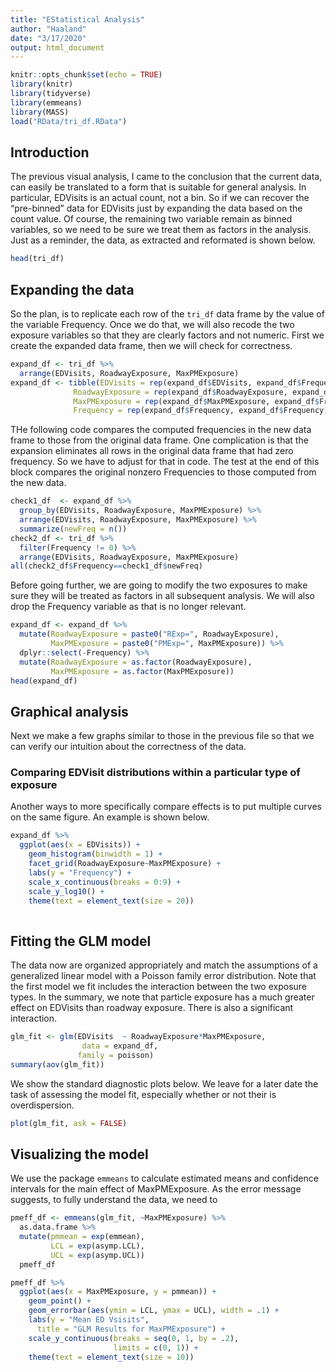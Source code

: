 ```yaml
---
title: "EStatistical Analysis"
author: "Haaland"
date: "3/17/2020"
output: html_document
---
```


```r
knitr::opts_chunk$set(echo = TRUE)
library(knitr)
library(tidyverse)
library(emmeans)
library(MASS)
load("RData/tri_df.RData")
```

## Introduction


The previous visual analysis, I came to the conclusion that the current data, can easily be translated to a form that is suitable for general analysis. In particular, EDVisits is an actual count, not a bin. So if we can recover the "pre-binned" data for EDVisits just by expanding the data based on the count value. Of course, the remaining two variable remain as binned variables, so we need to be sure we treat them as factors in the analysis. Just as a reminder, the data, as extracted and reformated is shown below. 

```r
head(tri_df)
```

## Expanding the data

So the plan, is to replicate each row of the `tri_df` data frame by the value of the variable Frequency. Once we do that, we will also recode the two exposure variables so that they are clearly factors and not numeric. First we create the expanded data frame, then we will check for correctness.

```r
expand_df <- tri_df %>%
  arrange(EDVisits, RoadwayExposure, MaxPMExposure)
expand_df <- tibble(EDVisits = rep(expand_df$EDVisits, expand_df$Frequency), 
              RoadwayExposure = rep(expand_df$RoadwayExposure, expand_df$Frequency), 
              MaxPMExposure = rep(expand_df$MaxPMExposure, expand_df$Frequency),
              Frequency = rep(expand_df$Frequency, expand_df$Frequency)) 
```

THe following code compares the computed frequencies in the new data frame to those from the original data frame. One complication is that the expansion eliminates all rows in the original data frame that had zero frequency. So we have to adjust for that in code. The test at the end of this block compares the original nonzero Frequencies to those computed from the new data.

```r
check1_df  <- expand_df %>%
  group_by(EDVisits, RoadwayExposure, MaxPMExposure) %>%
  arrange(EDVisits, RoadwayExposure, MaxPMExposure) %>%
  summarize(newFreq = n())
check2_df <- tri_df %>%
  filter(Frequency != 0) %>% 
  arrange(EDVisits, RoadwayExposure, MaxPMExposure) 
all(check2_df$Frequency==check1_df$newFreq)
```

Before going further, we are going to modify the two exposures to make sure they will be treated as factors in all subsequent analysis. We will also drop the Frequency variable as that is no longer relevant.

```r
expand_df <- expand_df %>%
  mutate(RoadwayExposure = paste0("RExp=", RoadwayExposure),
         MaxPMExposure = paste0("PMExp=", MaxPMExposure)) %>%
  dplyr::select(-Frequency) %>%
  mutate(RoadwayExposure = as.factor(RoadwayExposure),
         MaxPMExposure = as.factor(MaxPMExposure))
head(expand_df)
```


## Graphical analysis

Next we make a few graphs similar to those in the previous file so that we can verify our intuition about the correctness of the data.


### Comparing EDVisit distributions within a particular type of exposure

Another ways to more specifically compare effects is to put multiple curves on the same figure. An example is shown below.

```r
expand_df %>%
  ggplot(aes(x = EDVisits)) +
    geom_histogram(binwidth = 1) +
    facet_grid(RoadwayExposure~MaxPMExposure) +
    labs(y = "Frequency") +
    scale_x_continuous(breaks = 0:9) +
    scale_y_log10() +
    theme(text = element_text(size = 20))
    
```


## Fitting the GLM model

The data now are organized appropriately and match the assumptions of a generalized linear model with a Poisson family error distribution. Note that the first model we fit includes the interaction between the two exposure types. In the summary, we note that particle exposure has a much greater effect on EDVisits than roadway exposure. There is also a significant interaction.

```r
glm_fit <- glm(EDVisits  ~ RoadwayExposure*MaxPMExposure,
                data = expand_df, 
               family = poisson)
summary(aov(glm_fit))
```

We show the standard diagnostic plots below. We leave for a later date the task of assessing the model fit, especially whether or not their is overdispersion.

```r
plot(glm_fit, ask = FALSE)

```


## Visualizing the model

We use the package `emmeans` to calculate estimated means and confidence intervals for the main effect of MaxPMExposure. As the error message suggests, to fully understand the data, we need to 


```r
pmeff_df <- emmeans(glm_fit, ~MaxPMExposure) %>%
  as.data.frame %>%
  mutate(pmmean = exp(emmean),
         LCL = exp(asymp.LCL),
         UCL = exp(asymp.UCL))
  pmeff_df
```

```r
pmeff_df %>%
  ggplot(aes(x = MaxPMExposure, y = pmmean)) +
    geom_point() +
    geom_errorbar(aes(ymin = LCL, ymax = UCL), width = .1) +
    labs(y = "Mean ED Vsisits",
      title = "GLM Results for MaxPMExposure") +
    scale_y_continuous(breaks = seq(0, 1, by = .2), 
                       limits = c(0, 1)) +
    theme(text = element_text(size = 10))
```



